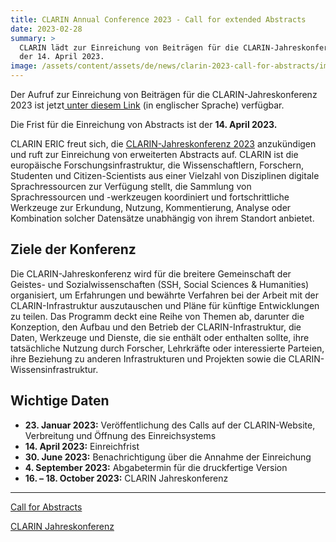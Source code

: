 ```yaml
---
title: CLARIN Annual Conference 2023 - Call for extended Abstracts
date: 2023-02-28
summary: >
  CLARIN lädt zur Einreichung von Beiträgen für die CLARIN-Jahreskonferenz 2023. Einreichfrist ist
  der 14. April 2023.
image: /assets/content/assets/de/news/clarin-2023-call-for-abstracts/image.png
---
```


Der Aufruf zur Einreichung von Beiträgen für die CLARIN-Jahreskonferenz 2023 ist
jetzt[ unter diesem Link](https://www.clarin.eu/event/2023/clarin-annual-conference-2023) (in
englischer Sprache) verfügbar.

Die Frist für die Einreichung von Abstracts ist der **14. April 2023.**

CLARIN ERIC freut sich, die
[CLARIN-Jahreskonferenz 2023](https://www.clarin.eu/event/2023/clarin-annual-conference-2023)
anzukündigen und ruft zur Einreichung von erweiterten Abstracts auf. CLARIN ist die europäische
Forschungsinfrastruktur, die Wissenschaftlern, Forschern, Studenten und Citizen-Scientists aus einer
Vielzahl von Disziplinen digitale Sprachressourcen zur Verfügung stellt, die Sammlung von
Sprachressourcen und -werkzeugen koordiniert und fortschrittliche Werkzeuge zur Erkundung, Nutzung,
Kommentierung, Analyse oder Kombination solcher Datensätze unabhängig von ihrem Standort anbietet.

## Ziele der Konferenz

Die CLARIN-Jahreskonferenz wird für die breitere Gemeinschaft der Geistes- und Sozialwissenschaften
(SSH, Social Sciences & Humanities) organisiert, um Erfahrungen und bewährte Verfahren bei der
Arbeit mit der CLARIN-Infrastruktur auszutauschen und Pläne für künftige Entwicklungen zu teilen.
Das Programm deckt eine Reihe von Themen ab, darunter die Konzeption, den Aufbau und den Betrieb der
CLARIN-Infrastruktur, die Daten, Werkzeuge und Dienste, die sie enthält oder enthalten sollte, ihre
tatsächliche Nutzung durch Forscher, Lehrkräfte oder interessierte Parteien, ihre Beziehung zu
anderen Infrastrukturen und Projekten sowie die CLARIN-Wissensinfrastruktur.

## Wichtige Daten

- **23. Januar 2023:** Veröffentlichung des Calls auf der CLARIN-Website, Verbreitung und Öffnung
  des Einreichsystems
- **14. April 2023:** Einreichfrist
- **30. June 2023:** Benachrichtigung über die Annahme der Einreichung
- **4. September 2023:** Abgabetermin für die druckfertige Version
- **16. – 18. October 2023:** CLARIN Jahreskonferenz

---

[Call for Abstracts](https://www.clarin.eu/content/call-abstracts-clarin-annual-conference-2023)

[CLARIN Jahreskonferenz](https://www.clarin.eu/event/2023/clarin-annual-conference-2023)

